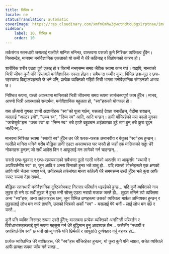 ```yaml
---
title: विभिन्न म
locale: ne
statusTranslation: automatic
coverImage: https://res.cloudinary.com/xmfm6mhw3gwctndtcubgx2rptnae/image/upload/v1740468922/small_cover_tratado_de_psicologia_revolucionaria_a4c0dca4e0.webp
sidebar:
    label: 10. विभिन्न म
    order: 10
---
```

तर्कसंगत स्तनधारी जसलाई गल्तीले मानिस भनिन्छ, वास्तवमा यसको कुनै निश्चित व्यक्तित्व हुँदैन। निस्सन्देह, मानवमा मनोवैज्ञानिक एकताको यो कमी नै धेरै कठिनाइ र तितोपनको कारण हो।

शारीरिक शरीर एउटा पूर्ण एकाइ हो र बिरामी नभएसम्म समग्र जैविक रूपमा काम गर्छ। यद्यपि, मानवको भित्री जीवन कुनै पनि हिसाबले मनोवैज्ञानिक एकता होइन। सबैभन्दा गम्भीर कुरा, विभिन्न छद्म-गूढ र छद्म-रहस्यमय विद्यालयहरूले जे भने पनि, प्रत्येक व्यक्तिको गहिरो भित्री भागमा मनोवैज्ञानिक संगठनको अभाव छ।

निश्चित रूपमा, यस्तो अवस्थामा मानिसको भित्री जीवनमा समग्र रूपमा सामंजस्यपूर्ण काम हुँदैन। मानव, आफ्नो भित्री अवस्थाको सन्दर्भमा, मनोवैज्ञानिक बहुलता हो, "स्व"हरूको योगफल हो।

यस अँध्यारो युगका ज्ञानी अज्ञानीहरू "स्व"को पूजा गर्छन्, यसलाई देवता बनाउँछन्, वेदीमा राख्छन्, यसलाई "अल्टर इगो", "उच्च स्व", "दिव्य स्व" आदि, आदि भन्छन्। हामी बाँचिरहेको यस कालो युगका "जान्नेसुन्ने"हरू "उच्च स्व" वा "निम्न स्व" भन्ने एउटै बहुवचन अहंकारका दुई भाग हुन् भन्ने कुरा बुझ्न चाहँदैनन्...

मानवमा निश्चित रूपमा "स्थायी स्व" हुँदैन तर धेरै फरक-फरक अमानवीय र बेतुका "स्व"हरू हुन्छन्। गल्तीले मानिस भनिने गरीब बौद्धिक प्राणी एउटा अस्तव्यस्त घर जस्तै हो जहाँ एक मालिकको सट्टा धेरै नोकरहरू हुन्छन् जो सधैँ आदेश दिन र आफूलाई मन लागेको गर्न चाहन्छन्...

सस्तो छद्म-गूढवाद र छद्म-रहस्यवादको सबैभन्दा ठूलो गल्ती भनेको अरूसँग वा आफूसँग "स्थायी र अपरिवर्तनीय स्व" छ, जुन आदि र अन्त्य बिनाको हुन्छ भन्ने ठान्नु हो... यदि त्यस्तो सोच्नेहरूले एक क्षणको लागि पनि चेतना जगाए भने, उनीहरूले तर्कसंगत मानव कहिल्यै धेरै समयसम्म उस्तै हुँदैन भन्ने कुरा आफैं स्पष्ट रूपमा देख्न सक्थे...

बौद्धिक स्तनधारी मनोवैज्ञानिक दृष्टिकोणबाट निरन्तर परिवर्तन भइरहेको हुन्छ... यदि कुनै व्यक्तिको नाम लुइस हो भने ऊ सधैँ लुइस नै हुन्छ भनी सोच्नु एउटा नराम्रो मजाक जस्तै हो... लुइस भनिने त्यो व्यक्तिमा अन्य "स्व"हरू, अन्य अहंकारहरू छन्, जुन विभिन्न क्षणहरूमा उसको व्यक्तित्व मार्फत अभिव्यक्त हुन्छन् र लुइसलाई लोभ मन नपरे तापनि, उसको भित्रको अर्को "स्व" - यसलाई पेपे भनौं - लाई लोभ मन पर्छ र यस्तै...

कुनै पनि व्यक्ति निरन्तर रूपमा उस्तै हुँदैन; वास्तवमा प्रत्येक व्यक्तिको अनगिन्ती परिवर्तन र विरोधाभासहरूलाई पूर्ण रूपमा महसुस गर्न धेरै बुद्धिमान हुनु आवश्यक छैन... कसैसँग "स्थायी र अपरिवर्तनीय स्व" छ भनी सोच्नु पक्कै पनि छिमेकी र आफूप्रति दुर्व्यवहार गर्नु बराबर हो...

प्रत्येक व्यक्तिभित्र धेरै व्यक्तिहरू, धेरै "स्व"हरू बाँचिरहेका हुन्छन्, यो कुरा कुनै पनि जाग्रत, सचेत व्यक्तिले आफैं प्रत्यक्ष रूपमा जाँच गर्न सक्छ...

